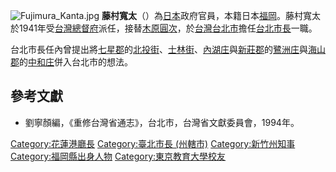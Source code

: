 [[File:Fujimura_Kanta.jpg|thumb]]
'''藤村寬太'''（{{bd|1892年|12月13日|?|}}）為[[日本|日本]]政府官員，本籍日本[[福岡|福岡]]。藤村寬太於1941年受[[台灣總督府|台灣總督府]]派任，接替[[木原圓次|木原圓次]]，於[[台灣|台灣]][[台北市|台北市]]擔任[[台北市長|台北市長]]一職。

台北市長任內曾提出將[[七星郡|七星郡]]的[[北投街|北投街]]、[[士林街|士林街]]、[[內湖庄|內湖庄]]與[[新莊郡|新莊郡]]的[[鷺洲庄|鷺洲庄]]與[[海山郡|海山郡]]的[[中和庄|中和庄]]併入台北市的想法。
{{start box}}
{{s-before|[[政所重三郎|政所重三郎]]}}
{{s-title|[[花蓮港廳長|花蓮港廳長]]|1935年9月2日─1938年10月11日}}
{{s-after|[[高原逸人|高原逸人]]}}
{{end box}}
{{start box}}
{{s-before|[[木原圓次|木原圓次]]}}
{{s-title|[[台北市長|台北市長]]|1941年上任}}
{{s-after|[[廣谷致員|廣谷致員]]}}
{{end box}}
{{start box}}
{{s-before|[[鈴木秀夫|鈴木秀夫]]}}
{{s-title|[[新竹州知事|新竹州知事]]|1943年3月29日─1943年8月7日}}
{{s-after|[[江藤昌之|江藤昌之]]}}
{{end box}}

==參考文獻==
*劉寧顏編，《重修台灣省通志》，台北市，台灣省文獻委員會，1994年。

{{臺北市市長}}

[[Category:花蓮港廳長|Category:花蓮港廳長]]
[[Category:臺北市長_(州轄市)|Category:臺北市長 (州轄市)]]
[[Category:新竹州知事|Category:新竹州知事]]
[[Category:福岡縣出身人物|Category:福岡縣出身人物]]
[[Category:東京教育大學校友|Category:東京教育大學校友]]